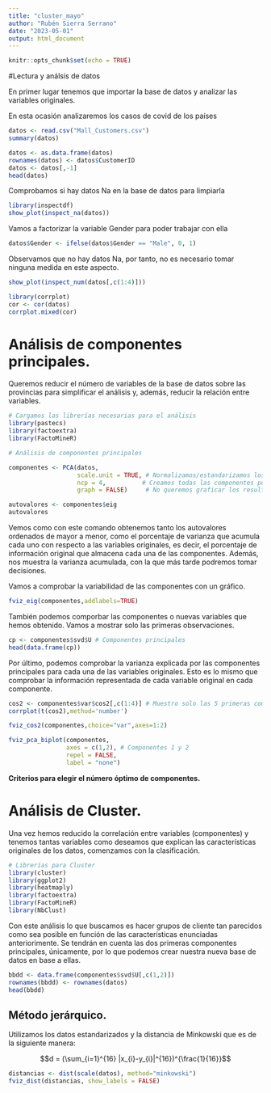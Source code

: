 ```yaml
---
title: "cluster_mayo"
author: "Rubén Sierra Serrano"
date: "2023-05-01"
output: html_document
---
```


```r
knitr::opts_chunk$set(echo = TRUE)
```

#Lectura y análsis de datos

En primer lugar tenemos que importar la base de datos y analizar las variables originales. 

En esta ocasión analizaremos los casos de covid de los países

```r
datos <- read.csv("Mall_Customers.csv")
summary(datos)
```

```r
datos <- as.data.frame(datos)
rownames(datos) <- datos$CustomerID
datos <- datos[,-1]
head(datos)
```
Comprobamos si hay datos Na en la base de datos para limpiarla
```r
library(inspectdf)
show_plot(inspect_na(datos))
```
Vamos a factorizar la variable Gender para poder trabajar con ella
\begin{itemize}
\item Male toma el valor 0
\item Female toma el valor 1
\end{itemize}
```r
datos$Gender <- ifelse(datos$Gender == "Male", 0, 1)
```

Observamos que no hay datos Na, por tanto, no es necesario tomar ninguna medida en este aspecto.
```r
show_plot(inspect_num(datos[,c(1:4)]))
```

```r
library(corrplot)
cor <- cor(datos)
corrplot.mixed(cor)
```
# Análisis de componentes principales.
Queremos reducir el número de variables de la base de datos sobre las provincias
para simplificar el análisis y, además, reducir la relación entre variables.
```r
# Cargamos las librerías necesarias para el análisis
library(pastecs)
library(factoextra) 
library(FactoMineR)
```

```r
# Análisis de componentes principales 

componentes <- PCA(datos,
                   scale.unit = TRUE, # Normalizamos/estandarizamos los datos
                   ncp = 4,          # Creamos todas las componentes posibles
                   graph = FALSE)     # No queremos graficar los resultados
```

```r
autovalores <- componentes$eig
autovalores
```
Vemos como con este comando obtenemos tanto los autovalores ordenados de mayor a 
menor, como el porcentaje de varianza que acumula cada uno con respecto a las 
variables originales, es decir, el porcentaje de información original que 
almacena cada una de las componentes. Además, nos muestra la varianza acumulada, 
con la que más tarde podremos tomar decisiones. 

Vamos a comprobar la variabilidad de las componentes con un gráfico.

```r
fviz_eig(componentes,addlabels=TRUE)
```
También podemos comporbar las componentes o nuevas variables que hemos obtenido. 
Vamos a mostrar solo las primeras observaciones.

```r
cp <- componentes$svd$U # Componentes principales
head(data.frame(cp))
```

Por último, podemos comprobar la varianza explicada por las componentes principales 
para cada una de las variables originales. Esto es lo mismo que comprobar la información
representada de cada variable original en cada componente.
```r
cos2 <- componentes$var$cos2[,c(1:4)] # Muestro solo las 5 primeras componentes
corrplot(t(cos2),method='number')
```
```r
fviz_cos2(componentes,choice="var",axes=1:2)
```

```r
fviz_pca_biplot(componentes,   
                axes = c(1,2), # Componentes 1 y 2
                repel = FALSE,
                label = "none") 
```

**Criterios para elegir el número óptimo de componentes.**

# Análisis de Cluster.

Una vez hemos reducido la correlación entre variables (componentes) y tenemos
tantas variables como deseamos que explican las características originales de los 
datos, comenzamos con la clasificación. 

```r
# Librerías para Cluster
library(cluster) 
library(ggplot2) 
library(heatmaply) 
library(factoextra)
library(FactoMineR) 
library(NbClust)
```

Con este análisis lo que buscamos es hacer grupos de cliente tan parecidos como
sea posible en función de las características enunciadas anteriorimente. Se tendrán
en cuenta las dos primeras componentes principales, únicamente, por lo que podemos
crear nuestra nueva base de datos en base a ellas. 

```r
bbdd <- data.frame(componentes$svd$U[,c(1,2)])
rownames(bbdd) <- rownames(datos)
head(bbdd)
```

## Método jerárquico.

Utilizamos los datos estandarizados y la distancia de Minkowski que es de la 
siguiente manera: 

$$d = (\sum_{i=1}^{16} |x_{i}-y_{i}|^{16})^{\frac{1}{16}}$$
```r
distancias <- dist(scale(datos), method="minkowski")
fviz_dist(distancias, show_labels = FALSE)
```
